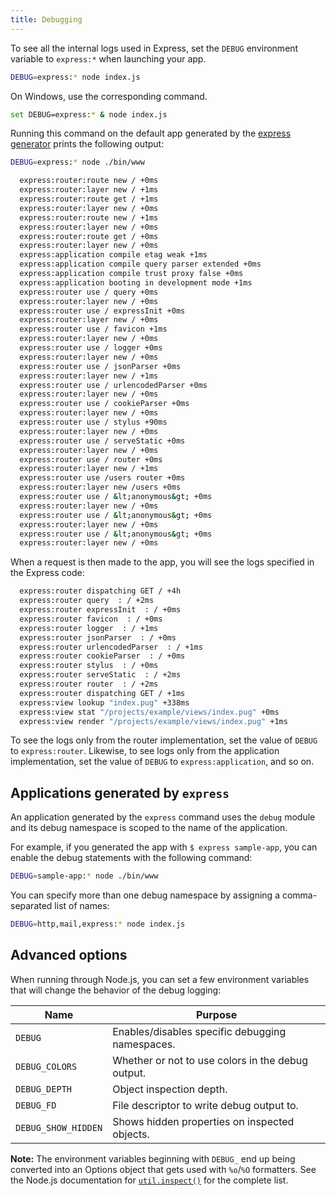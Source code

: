 ```yaml
---
title: Debugging
---
```


To see all the internal logs used in Express, set the `DEBUG` environment variable to
`express:*` when launching your app.

```bash
DEBUG=express:* node index.js
```

On Windows, use the corresponding command.

```bash
set DEBUG=express:* & node index.js
```

Running this command on the default app generated by the [express generator](/starter/generator) prints the following output:

```bash
DEBUG=express:* node ./bin/www

  express:router:route new / +0ms
  express:router:layer new / +1ms
  express:router:route get / +1ms
  express:router:layer new / +0ms
  express:router:route new / +1ms
  express:router:layer new / +0ms
  express:router:route get / +0ms
  express:router:layer new / +0ms
  express:application compile etag weak +1ms
  express:application compile query parser extended +0ms
  express:application compile trust proxy false +0ms
  express:application booting in development mode +1ms
  express:router use / query +0ms
  express:router:layer new / +0ms
  express:router use / expressInit +0ms
  express:router:layer new / +0ms
  express:router use / favicon +1ms
  express:router:layer new / +0ms
  express:router use / logger +0ms
  express:router:layer new / +0ms
  express:router use / jsonParser +0ms
  express:router:layer new / +1ms
  express:router use / urlencodedParser +0ms
  express:router:layer new / +0ms
  express:router use / cookieParser +0ms
  express:router:layer new / +0ms
  express:router use / stylus +90ms
  express:router:layer new / +0ms
  express:router use / serveStatic +0ms
  express:router:layer new / +0ms
  express:router use / router +0ms
  express:router:layer new / +1ms
  express:router use /users router +0ms
  express:router:layer new /users +0ms
  express:router use / &lt;anonymous&gt; +0ms
  express:router:layer new / +0ms
  express:router use / &lt;anonymous&gt; +0ms
  express:router:layer new / +0ms
  express:router use / &lt;anonymous&gt; +0ms
  express:router:layer new / +0ms
```

When a request is then made to the app, you will see the logs specified in the Express code:

```bash
  express:router dispatching GET / +4h
  express:router query  : / +2ms
  express:router expressInit  : / +0ms
  express:router favicon  : / +0ms
  express:router logger  : / +1ms
  express:router jsonParser  : / +0ms
  express:router urlencodedParser  : / +1ms
  express:router cookieParser  : / +0ms
  express:router stylus  : / +0ms
  express:router serveStatic  : / +2ms
  express:router router  : / +2ms
  express:router dispatching GET / +1ms
  express:view lookup "index.pug" +338ms
  express:view stat "/projects/example/views/index.pug" +0ms
  express:view render "/projects/example/views/index.pug" +1ms
```

To see the logs only from the router implementation, set the value of `DEBUG` to `express:router`. Likewise, to see logs only from the application implementation, set the value of `DEBUG` to `express:application`, and so on.

## Applications generated by `express`

An application generated by the `express` command uses the `debug` module and its debug namespace is scoped to the name of the application.

For example, if you generated the app with `$ express sample-app`, you can enable the debug statements with the following command:

```bash
DEBUG=sample-app:* node ./bin/www
```

You can specify more than one debug namespace by assigning a comma-separated list of names:

```bash
DEBUG=http,mail,express:* node index.js
```

## Advanced options

When running through Node.js, you can set a few environment variables that will change the behavior of the debug logging:

| Name                | Purpose                                           |
| ------------------- | ------------------------------------------------- |
| `DEBUG`             | Enables/disables specific debugging namespaces.   |
| `DEBUG_COLORS`      | Whether or not to use colors in the debug output. |
| `DEBUG_DEPTH`       | Object inspection depth.                          |
| `DEBUG_FD`          | File descriptor to write debug output to.         |
| `DEBUG_SHOW_HIDDEN` | Shows hidden properties on inspected objects.     |

**Note:** The environment variables beginning with `DEBUG_` end up being
converted into an Options object that gets used with `%o`/`%O` formatters.
See the Node.js documentation for
[`util.inspect()`](https://nodejs.org/api/util.html#util_util_inspect_object_options)
for the complete list.
